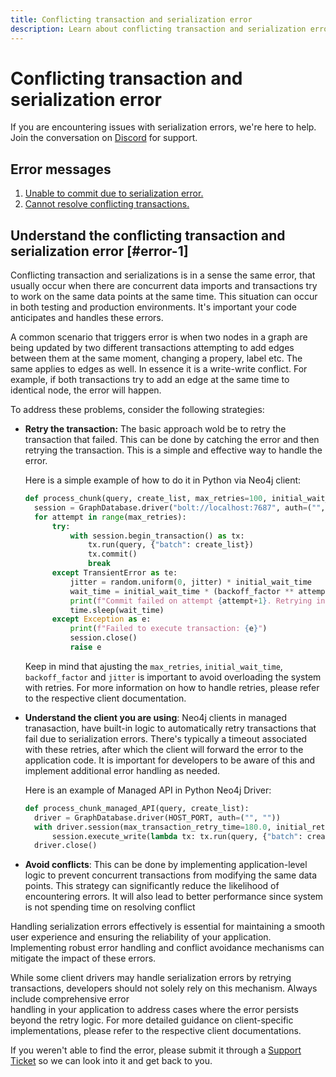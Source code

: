 ```yaml
---
title: Conflicting transaction and serialization error
description: Learn about conflicting transaction and serialization errors as well as troubleshooting best practices for serialization errors in our all-in-one documentation page at Memgraph. 
---
```



# Conflicting transaction and serialization error

<Callout type="info">
If you are encountering issues with serialization errors, we're here to help. Join the conversation on <a href="https://www.discord.gg/memgraph" target="_blank">Discord</a> for support.
</Callout>

## Error messages

1. [Unable to commit due to serialization error.](#error-1)
2. [Cannot resolve conflicting transactions.](#error-1)

## Understand the conflicting transaction and serialization error [#error-1]

Conflicting transaction and serializations is in a sense the same error, that 
usually occur when there are concurrent data imports and
transactions try to work on the same data points at the same time. This
situation can occur in both testing and production environments. It's important
your code anticipates and handles these errors. 

A common scenario that triggers error is when two nodes in a graph are being updated by two
different transactions attempting to add edges between them at the same moment, changing a propery, label etc. 
The same applies to edges as well. In essence it is a write-write conflict.
For example, if both transactions try to add an edge at the same time to 
identical node, the error will happen. 

To address these problems, consider the following strategies:


- **Retry the transaction:** The basic approach wold be to retry the transaction
  that failed. This can be done by catching the error and then retrying the
  transaction. This is a simple and effective way to handle the error.

  Here is a simple example of how to do it in Python via Neo4j client:

  ```python
  def process_chunk(query, create_list, max_retries=100, initial_wait_time=0.200, backoff_factor=1.1, jitter=0.1):
    session = GraphDatabase.driver("bolt://localhost:7687", auth=("", "")).session()
    for attempt in range(max_retries):
        try:
            with session.begin_transaction() as tx:
                tx.run(query, {"batch": create_list})
                tx.commit()
                break
        except TransientError as te:
            jitter = random.uniform(0, jitter) * initial_wait_time 
            wait_time = initial_wait_time * (backoff_factor ** attempt) + jitter
            print(f"Commit failed on attempt {attempt+1}. Retrying in {wait_time} seconds...")
            time.sleep(wait_time)
        except Exception as e:
            print(f"Failed to execute transaction: {e}")
            session.close()
            raise e
  ```

  Keep in mind that ajusting the `max_retries`, `initial_wait_time`, `backoff_factor` and `jitter` is important to avoid overloading the system with retries. 
  For more information on how to handle retries, please refer to the respective client documentation.


- **Understand the client you are using**: Neo4j clients in managed tranasaction, 
  have built-in logic to automatically retry transactions that fail due to serialization errors.
  There's typically a timeout associated with these retries, after which the
  client will forward the error to the application code. It is important for
  developers to be aware of this and implement additional error handling as
  needed.

  Here is an example of Managed API in Python Neo4j Driver:

  ```python
  def process_chunk_managed_API(query, create_list):
    driver = GraphDatabase.driver(HOST_PORT, auth=("", ""))
    with driver.session(max_transaction_retry_time=180.0, initial_retry_delay=0.2, retry_delay_multiplier=1.1, retry_delay_jitter_factor=0.1) as session:
        session.execute_write(lambda tx: tx.run(query, {"batch": create_list}))
    driver.close()
  ```


- **Avoid conflicts**: This can be done by
  implementing application-level logic to prevent concurrent transactions from
  modifying the same data points. This strategy can significantly reduce the
  likelihood of encountering errors. It will also lead to better performance 
  since system is not spending time on resolving conflict

Handling serialization errors effectively is essential for maintaining a smooth
user experience and ensuring the reliability of your application. Implementing
robust error handling and conflict avoidance mechanisms can mitigate the impact
of these errors.

While some client drivers may handle serialization errors by retrying transactions, 
developers should not solely rely on this mechanism. Always include comprehensive error  
handling in your application to address cases where the error persists beyond the retry logic. 
For more detailed guidance on client-specific implementations, please refer to the respective client
documentations.

<Callout type="info">
If you weren't able to find the error, please submit it through a <a href="https://support.memgraph.com"
target="_blank">Support Ticket</a> so we can look into it and get back to you.
</Callout>
